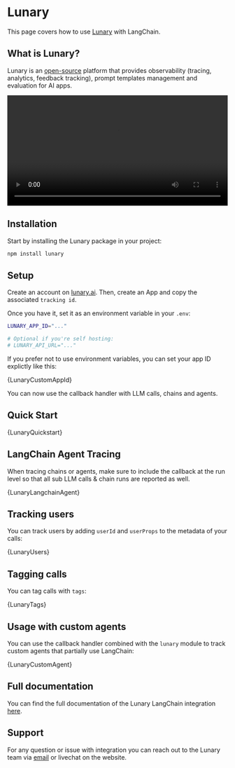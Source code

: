 
# Lunary

This page covers how to use [Lunary](https://lunary.ai?utm_source=langchain&utm_medium=js&utm_campaign=docs) with LangChain.

## What is Lunary?

Lunary is an [open-source](https://github.com/lunary-ai/lunary) platform that provides observability (tracing, analytics, feedback tracking), prompt templates management and evaluation for AI apps.

<video controls width='100%' >
  <source src='https://lunary.ai/videos/demo-annotated.mp4'/>
</video>

## Installation

Start by installing the Lunary package in your project:

```bash npm2yarn
npm install lunary
```

## Setup

Create an account on [lunary.ai](https://lunary.ai?utm_source=langchain&utm_medium=js&utm_campaign=docs). Then, create an App and copy the associated `tracking id`.

Once you have it, set it as an environment variable in your `.env`:

```bash
LUNARY_APP_ID="..."

# Optional if you're self hosting:
# LUNARY_API_URL="..."
```

If you prefer not to use environment variables, you can set your app ID explictly like this:


<CodeBlock language="typescript">{LunaryCustomAppId}</CodeBlock>

You can now use the callback handler with LLM calls, chains and agents.

## Quick Start



<CodeBlock language="typescript">{LunaryQuickstart}</CodeBlock>


## LangChain Agent Tracing

When tracing chains or agents, make sure to include the callback at the run level so that all sub LLM calls & chain runs are reported as well.


<CodeBlock language="typescript">{LunaryLangchainAgent}</CodeBlock>

## Tracking users

You can track users by adding `userId` and `userProps` to the metadata of your calls:


<CodeBlock language="typescript">{LunaryUsers}</CodeBlock>

## Tagging calls

You can tag calls with `tags`:


<CodeBlock language="typescript">{LunaryTags}</CodeBlock>


## Usage with custom agents

You can use the callback handler combined with the `lunary` module to track custom agents that partially use LangChain:


<CodeBlock language="typescript">{LunaryCustomAgent}</CodeBlock>


## Full documentation

You can find the full documentation of the Lunary LangChain integration [here](https://lunary.ai/docs/langchain?utm_source=langchain&utm_medium=js&utm_campaign=docs).

## Support

For any question or issue with integration you can reach out to the Lunary team via [email](mailto:vince@lunary.ai) or livechat on the website.
